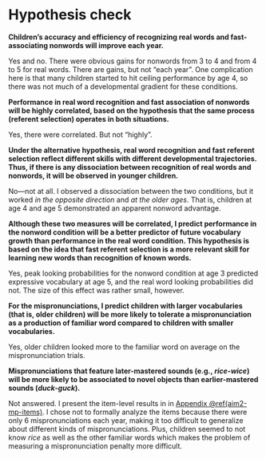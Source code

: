Hypothesis check {#aim2-h-check}
========================================================================

\setlength{\parindent}{0in}

**Children’s accuracy and efficiency of recognizing real words and
fast-associating nonwords will improve each year.**

Yes and no. There were obvious gains for nonwords from 3 to 4 and from 4
to 5 for real words. There are gains, but not "each year". One
complication here is that many children started to hit ceiling
performance by age 4, so there was not much of a developmental gradient
for these conditions.

\bigskip\smallskip

**Performance in real word recognition and fast association of 
nonwords will be highly correlated, based on the hypothesis that the
same process (referent selection) operates in both situations.**

Yes, there were correlated. But not "highly".

\bigskip\smallskip

**Under the alternative hypothesis, real word recognition and fast
referent selection reflect different skills with different
developmental trajectories. Thus, if there is any dissociation
between recognition of real words and nonwords, it will be observed
in younger children.**
    
No---not at all. I observed a dissociation between the two conditions,
but it worked *in the opposite direction* and *at the older ages*. That
is, children at age 4 and age 5 demonstrated an apparent nonword
advantage.

\bigskip\smallskip

**Although these two measures will be correlated, I predict
performance in the nonword condition will be a better predictor of
future vocabulary growth than performance in the real word
condition. This hypothesis is based on the idea that fast referent
selection is a more relevant skill for learning new words than
recognition of known words.**

Yes, peak looking probabilities for the nonword condition at age 3
predicted expressive vocabulary at age 5, and the real word looking
probabilities did not. The size of this effect was rather small,
however.

\bigskip\smallskip

**For the mispronunciations, I predict children with larger
vocabularies (that is, older children) will be more likely to
tolerate a mispronunciation as a production of familiar word
compared to children with smaller vocabularies.**

Yes, older children looked more to the familiar word on average on the
mispronunciation trials.

\bigskip\smallskip

**Mispronunciations that feature later-mastered sounds
(e.g., *rice*-*wice*) will be more likely to be associated to novel
objects than earlier-mastered sounds (*duck*-*guck*).**

Not answered. I present the item-level results in in
[Appendix \@ref(aim2-mp-items)](#aim2-mp-items). I chose not to formally
analyze the items because there were only 6 mispronunciations each year,
making it too difficult to generalize about different kinds of
mispronunciations. Plus, children seemed to not know *rice* as well as
the other familiar words which makes the problem of measuring a
mispronunciation penalty more difficult.

\setlength{\parindent}{1.5em}
